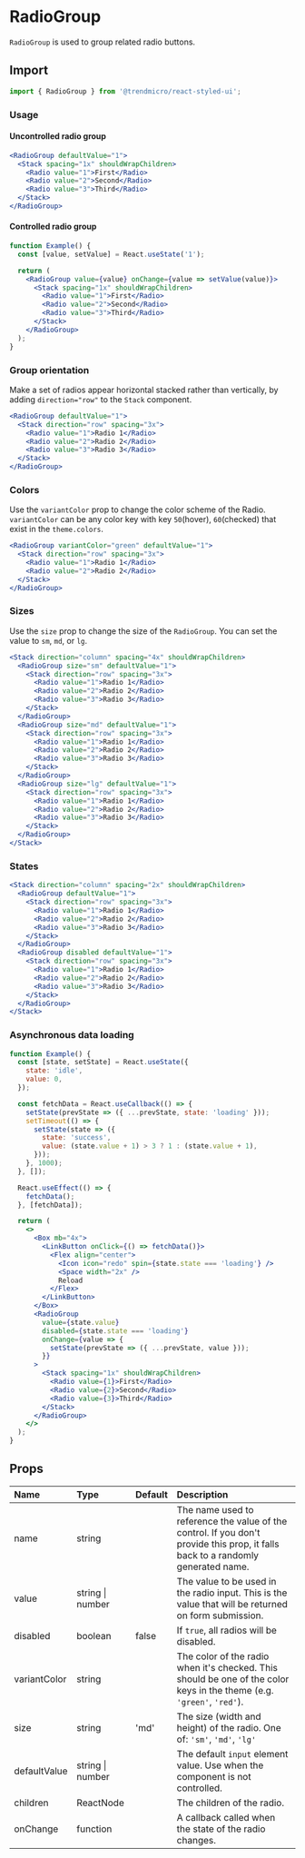 # RadioGroup

`RadioGroup` is used to group related radio buttons.

## Import

```js
import { RadioGroup } from '@trendmicro/react-styled-ui';
```

### Usage

#### Uncontrolled radio group

```jsx
<RadioGroup defaultValue="1">
  <Stack spacing="1x" shouldWrapChildren>
    <Radio value="1">First</Radio>
    <Radio value="2">Second</Radio>
    <Radio value="3">Third</Radio>
  </Stack>
</RadioGroup>
```

#### Controlled radio group

```jsx
function Example() {
  const [value, setValue] = React.useState('1');

  return (
    <RadioGroup value={value} onChange={value => setValue(value)}>
      <Stack spacing="1x" shouldWrapChildren>
        <Radio value="1">First</Radio>
        <Radio value="2">Second</Radio>
        <Radio value="3">Third</Radio>
      </Stack>
    </RadioGroup>
  );
}
```

### Group orientation

Make a set of radios appear horizontal stacked rather than vertically, by adding `direction="row"` to the `Stack` component.

```jsx
<RadioGroup defaultValue="1">
  <Stack direction="row" spacing="3x">
    <Radio value="1">Radio 1</Radio>
    <Radio value="2">Radio 2</Radio>
    <Radio value="3">Radio 3</Radio>
  </Stack>
</RadioGroup>
```

### Colors

Use the `variantColor` prop to change the color scheme of the Radio. `variantColor` can be any color key with key `50`(hover), `60`(checked) that exist in the `theme.colors`.

```jsx
<RadioGroup variantColor="green" defaultValue="1">
  <Stack direction="row" spacing="3x">
    <Radio value="1">Radio 1</Radio>
    <Radio value="2">Radio 2</Radio>
  </Stack>
</RadioGroup>
```

### Sizes

Use the `size` prop to change the size of the `RadioGroup`. You can set the value to `sm`, `md`, or `lg`.

```jsx
<Stack direction="column" spacing="4x" shouldWrapChildren>
  <RadioGroup size="sm" defaultValue="1">
    <Stack direction="row" spacing="3x">
      <Radio value="1">Radio 1</Radio>
      <Radio value="2">Radio 2</Radio>
      <Radio value="3">Radio 3</Radio>
    </Stack>
  </RadioGroup>
  <RadioGroup size="md" defaultValue="1">
    <Stack direction="row" spacing="3x">
      <Radio value="1">Radio 1</Radio>
      <Radio value="2">Radio 2</Radio>
      <Radio value="3">Radio 3</Radio>
    </Stack>
  </RadioGroup>
  <RadioGroup size="lg" defaultValue="1">
    <Stack direction="row" spacing="3x">
      <Radio value="1">Radio 1</Radio>
      <Radio value="2">Radio 2</Radio>
      <Radio value="3">Radio 3</Radio>
    </Stack>
  </RadioGroup>
</Stack>
```

### States

```jsx
<Stack direction="column" spacing="2x" shouldWrapChildren>
  <RadioGroup defaultValue="1">
    <Stack direction="row" spacing="3x">
      <Radio value="1">Radio 1</Radio>
      <Radio value="2">Radio 2</Radio>
      <Radio value="3">Radio 3</Radio>
    </Stack>
  </RadioGroup>
  <RadioGroup disabled defaultValue="1">
    <Stack direction="row" spacing="3x">
      <Radio value="1">Radio 1</Radio>
      <Radio value="2">Radio 2</Radio>
      <Radio value="3">Radio 3</Radio>
    </Stack>
  </RadioGroup>
</Stack>
```

### Asynchronous data loading

```jsx
function Example() {
  const [state, setState] = React.useState({
    state: 'idle',
    value: 0,
  });

  const fetchData = React.useCallback(() => {
    setState(prevState => ({ ...prevState, state: 'loading' }));
    setTimeout(() => {
      setState(state => ({
        state: 'success',
        value: (state.value + 1) > 3 ? 1 : (state.value + 1),
      }));
    }, 1000);
  }, []);

  React.useEffect(() => {
    fetchData();
  }, [fetchData]);

  return (
    <>
      <Box mb="4x">
        <LinkButton onClick={() => fetchData()}>
          <Flex align="center">
            <Icon icon="redo" spin={state.state === 'loading'} />
            <Space width="2x" />
            Reload
          </Flex>
        </LinkButton>
      </Box>
      <RadioGroup
        value={state.value}
        disabled={state.state === 'loading'}
        onChange={value => {
          setState(prevState => ({ ...prevState, value }));
        }}
      >
        <Stack spacing="1x" shouldWrapChildren>
          <Radio value={1}>First</Radio>
          <Radio value={2}>Second</Radio>
          <Radio value={3}>Third</Radio>
        </Stack>
      </RadioGroup>
    </>
  );
}
```

## Props

| Name | Type | Default | Description |
| :--- | :--- | :------ | :---------- |
| name | string | | The name used to reference the value of the control. If you don't provide this prop, it falls back to a randomly generated name. |
| value | string \| number | | The value to be used in the radio input. This is the value that will be returned on form submission. |
| disabled | boolean | false | If `true`, all radios will be disabled. |
| variantColor | string | | The color of the radio when it's checked. This should be one of the color keys in the theme (e.g. `'green'`, `'red'`). |
| size | string | 'md' | The size (width and height) of the radio. One of: `'sm'`, `'md'`, `'lg'` |
| defaultValue | string \| number | | The default `input` element value. Use when the component is not controlled. |
| children | ReactNode | | The children of the radio. |
| onChange | function | | A callback called when the state of the radio changes. |
